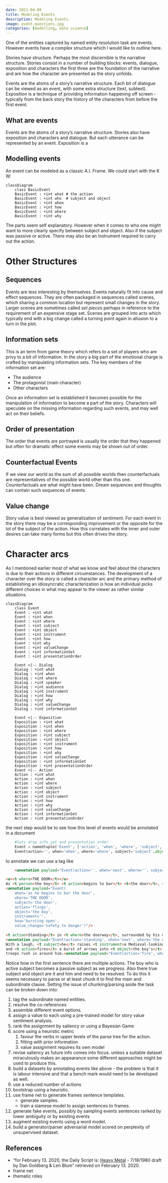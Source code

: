 ```yaml
---
date: 2021-04-09
title: Modeling Events
description: Modeling Events. 
image: event-questions.jpg 
categories: [modelling, data science] 
---
```


One of the entities captured by named entity resolution task are events. 
However events have a complex structure which I would like to outline here.

Stories have structure. Perhaps the most discernible is the narrative structure. 
Stories consist in a number of building blocks: events, dialogue, exposition and characters the first three are the foundation of the narrative and are how the character are presented as the story unfolds.

Events are the atoms of a story's narrative structure. Each bit of dialogue can be viewed as an event, with some extra structure (text, subtext). 
Exposition is a technique of providing information happening off screen - typically from the back story the history of the characters from before the first event. 

## What are events

Events are the atoms of a story's narrative structure. Stories also have exposition and characters and dialogue. But each utterance can be represented by an event. Exposition is a

## Modelling events

An event can be modeled as a classic A.I. Frame. We could start with the 6 W:

```mermaid

classDiagram
    class BasicEvent
    BasicEvent : +int what # the action
    BasicEvent : +int who  # subject and object
    BasicEvent : +int when 
    BasicEvent : +int how
    BasicEvent : +int where
    BasicEvent : +int why
```

The parts seem self explanatory. However when it comes to who one might want to more clearly specify between subject and object. Also if the subject was passive or active. There may also be an instrument required to carry out the action.

# Other Structures

## Sequences

Events are less interesting by themselves. Events naturally fit into cause and effect sequences. They are often packaged in sequences called scenes, which sharing a common location but represent small changes in the story. Larger scenes are sometimes called *set pieces* perhaps in reference to the requirement of an expensive stage set. Scenes are grouped into acts which typically end with a big change called a turning point again in allusion to a turn in the plot.

## Information sets

This is an term from game theory which refers to a set of players who are privy to a bit of information. In the story a big part of the emotional charge is crafted by manipulating information sets. The key members of the information set are:

- The audience
- The protagonist (main character)
- Other characters

Once an information set is established it becomes possible for the manipulation of information to become a part of the story. Characters will speculate on the missing information regarding such events, and may well act on their beliefs.

## Order of presentation

The order that events are portrayed is usually the order that they happened but often for dramatic effect some events may be shown out of order.

## Counterfactual Events

If we view our world as the sum of all possible worlds then counterfactuals are representatives of the possible world other than this one. Counterfactuals are what might have been. Dream sequences and thoughts can contain such sequences of events.

## Value change

Story value is best viewed as generalization of sentiment. For each event in the story there may be a corresponding improvement or the opposite for the lot of the subject of the action. How this correlates with the inner and outer desires can take many forms but this often drives the story.

# Character arcs
 
As I mentioned earlier most of what we know and feel about the characters is due to their actions in different circumstances. The development of a character over the story is called a character arc and the primary method of establishing an idiosyncratic characterization is how an individual picks different choices in what may appear to the viewer as rather similar situations.

```mermaid
classDiagram
    class Event
    Event : +int what
    Event : +int when
    Event : +int where
    Event : +int subject
    Event : +int object
    Event : +int instrument    
    Event : +int how    
    Event : +int why
    Event : +int valueChange
    Event : +int informationSet
    Event : +int presentationOrder
    
    Event <|-- Dialog
    Dialog : +int what
    Dialog : +int when
    Dialog : +int where
    Dialog : +int speaker
    Dialog : +int audience
    Dialog : +int instrument
    Dialog : +int how    
    Dialog : +int why
    Dialog : +int valueChange
    Dialog : +int informationSet
 
    Event <|-- Exposition
    Exposition : +int what
    Exposition : +int when
    Exposition : +int where
    Exposition : +int subject
    Exposition : +int object
    Exposition : +int instrument    
    Exposition : +int how    
    Exposition : +int why
    Exposition : +int valueChange
    Exposition : +int informationSet
    Exposition : +int presentationOrder
    Event <|-- Action
    Action : +int what
    Action : +int when
    Action : +int where
    Action : +int subject
    Action : +int object
    Action : +int instrument    
    Action : +int how    
    Action : +int why
    Action : +int valueChange
    Action : +int informationSet
    Action : +int presentationOrder
```

the next step would be to see how this level of events would be annotated in a document

```python
    #lets drop info_set and presentation order
    Event = namedtuple('Event', ['action', 'when', 'where', 'subject','object','instrument','how','why','value_change'])
    Event(action='', when='when', where='where', subject='subject',object='object',instrument='instrument',how='how',why='why',value_change='life to death')
```

to annotate we can use a tag like

```html
    <annotation payload="Event(action='', when='next', where='', subject='',object='',instrument='',how='',why='',value_change='')
```

```html
<u><t where>THE DOOR</t></u>
As <t person>the boy</t> <t action>begins to bar</t> <t>the door</t>, <t subject co_ref='the door'>it</t> <t action>bursts open flinging</t> <t subject co_ref='the boy'>him</t> <t destination>aside</t>.
<annotation payload="Event(
    when='as he begins to bar the door', 
    where='THE DOOR', 
    subject='the door',
    action='flings', 
    object='the boy',
    instrument='',
    how='bursting open',
    value_change='safety to danger')"/>
  
<t action>Standing</t> in <t where>the doorway</t>, surrounded by his men, is <t who>the BARBARIAN LEADER</t>.
<annotation payload="Event(action='standing', when='next', where='the door', subject='barbarian leader',object='',instrument='',how='surrounded by his men',why='',value_change='')"/>
With a laugh, <t subject>he</t> raises <t instrument>a Medieval-looking multiple cross-bow<t>
and <t action>fires</t> a burst of arrows into <t object>the boy's</t> chest, as the crazed
troops rush in around him.<annotation payload="Event(action='fire', when='next', where='the door', subject='BARBARIAN LEADER',object='the boy',instrument='cross-bow',how='with a laugh',why='entertainment',value_change='life to death')"/>
```

Notice how in the first sentence there are multiple actions. The boy who is active subject becomes a passive subject as we progress. Also there true subject and object are it and him and need to be resolved. To do this it seems necessary to parse or at least chunk it to find the main and subordinate clause.
Setting the issue of chunking/parsing aside the task can be broken down into:

1. tag the subordinate named entities. 
1. resolve the co-references 
1. assemble different event options.
1. assign a value to each using a pre-trained model for story value sentiment analysis.
1. rank the assignment by saliency or using a Bayesian Game
1. score using a heuristic metric
    1. favour the verbs in upper levels of the parse tree for the action.
    1. fitting with prior information 
    1. value assignment requires its own model
1. revise saliency as future info comes into focus.
unless a suitable dataset miraculously makes an appearance some different approaches might be used to produce this.
1. build a datasets by annotating events like above - the problem is that it is labour intensive and that a bench mark would need to be developed as well. 
1. use a reduced number of actions
1. bootstrap using a heuristic.
1. use frame net to generate frames sentence templates.
    - generate samples.
    - train a siamese model to assign sentences to frames.
1. generate fake events, possibly by sampling events sentences ranked by lower ambiguity or by existing events
1. augment existing events using a word model.
1. build a generator/parser adversarial model scored on perplexity of unsupervised dataset.

## References

- "for February 13. 2020, the Daily Script is: [Heavy Metal](https://www.dailyscript.com/scripts/Heavy-Metal.htm) - 7/18/1980 draft by Dan Goldberg & Len Blum" retrieved on February 13. 2020.
- frame net
- thematic roles
